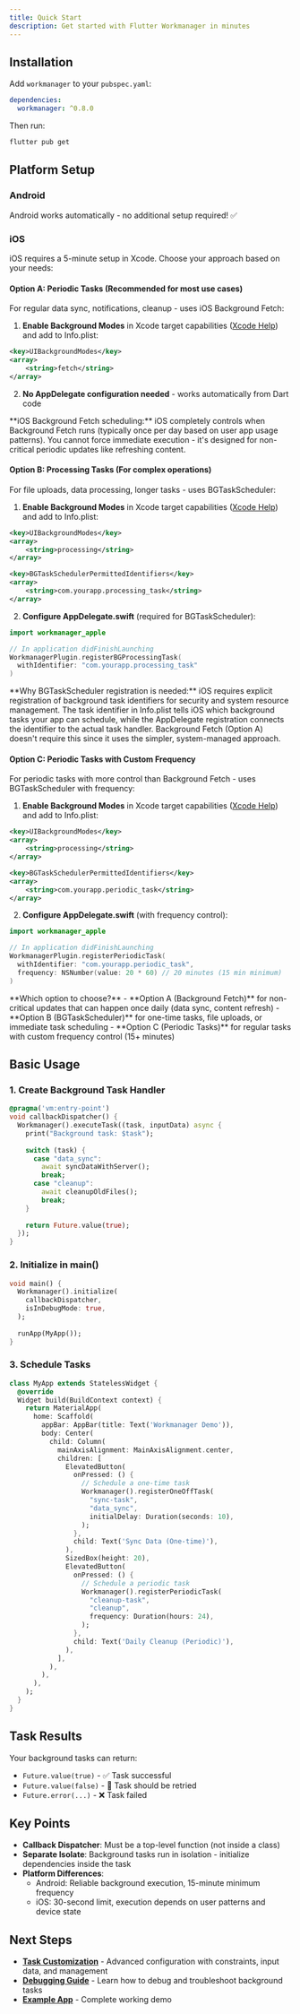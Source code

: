 ```yaml
---
title: Quick Start
description: Get started with Flutter Workmanager in minutes
---
```


## Installation

Add `workmanager` to your `pubspec.yaml`:

```yaml
dependencies:
  workmanager: ^0.8.0
```

Then run:
```bash
flutter pub get
```

## Platform Setup

### Android
Android works automatically - no additional setup required! ✅

### iOS
iOS requires a 5-minute setup in Xcode. Choose your approach based on your needs:

#### Option A: Periodic Tasks (Recommended for most use cases)
For regular data sync, notifications, cleanup - uses iOS Background Fetch:

1. **Enable Background Modes** in Xcode target capabilities ([Xcode Help](https://help.apple.com/xcode/mac/current/#/devbfa1532c4)) and add to Info.plist:
```xml
<key>UIBackgroundModes</key>
<array>
    <string>fetch</string>
</array>
```

2. **No AppDelegate configuration needed** - works automatically from Dart code

<Warning>
**iOS Background Fetch scheduling:** iOS completely controls when Background Fetch runs (typically once per day based on user app usage patterns). You cannot force immediate execution - it's designed for non-critical periodic updates like refreshing content.
</Warning>

#### Option B: Processing Tasks (For complex operations)
For file uploads, data processing, longer tasks - uses BGTaskScheduler:

1. **Enable Background Modes** in Xcode target capabilities ([Xcode Help](https://help.apple.com/xcode/mac/current/#/devbfa1532c4)) and add to Info.plist:
```xml
<key>UIBackgroundModes</key>
<array>
    <string>processing</string>
</array>

<key>BGTaskSchedulerPermittedIdentifiers</key>
<array>
    <string>com.yourapp.processing_task</string>
</array>
```

2. **Configure AppDelegate.swift** (required for BGTaskScheduler):
```swift
import workmanager_apple

// In application didFinishLaunching
WorkmanagerPlugin.registerBGProcessingTask(
  withIdentifier: "com.yourapp.processing_task"
)
```

<Info>
**Why BGTaskScheduler registration is needed:** iOS requires explicit registration of background task identifiers for security and system resource management. The task identifier in Info.plist tells iOS which background tasks your app can schedule, while the AppDelegate registration connects the identifier to the actual task handler. Background Fetch (Option A) doesn't require this since it uses the simpler, system-managed approach.
</Info>

#### Option C: Periodic Tasks with Custom Frequency
For periodic tasks with more control than Background Fetch - uses BGTaskScheduler with frequency:

1. **Enable Background Modes** in Xcode target capabilities ([Xcode Help](https://help.apple.com/xcode/mac/current/#/devbfa1532c4)) and add to Info.plist:
```xml
<key>UIBackgroundModes</key>
<array>
    <string>processing</string>
</array>

<key>BGTaskSchedulerPermittedIdentifiers</key>
<array>
    <string>com.yourapp.periodic_task</string>
</array>
```

2. **Configure AppDelegate.swift** (with frequency control):
```swift
import workmanager_apple

// In application didFinishLaunching
WorkmanagerPlugin.registerPeriodicTask(
  withIdentifier: "com.yourapp.periodic_task",
  frequency: NSNumber(value: 20 * 60) // 20 minutes (15 min minimum)
)
```

<Success>
**Which option to choose?** 
- **Option A (Background Fetch)** for non-critical updates that can happen once daily (data sync, content refresh)
- **Option B (BGTaskScheduler)** for one-time tasks, file uploads, or immediate task scheduling  
- **Option C (Periodic Tasks)** for regular tasks with custom frequency control (15+ minutes)
</Success>

## Basic Usage

### 1. Create Background Task Handler

```dart
@pragma('vm:entry-point')
void callbackDispatcher() {
  Workmanager().executeTask((task, inputData) async {
    print("Background task: $task");
    
    switch (task) {
      case "data_sync":
        await syncDataWithServer();
        break;
      case "cleanup": 
        await cleanupOldFiles();
        break;
    }
    
    return Future.value(true);
  });
}
```

### 2. Initialize in main()

```dart
void main() {
  Workmanager().initialize(
    callbackDispatcher,
    isInDebugMode: true,
  );
  
  runApp(MyApp());
}
```

### 3. Schedule Tasks

```dart
class MyApp extends StatelessWidget {
  @override
  Widget build(BuildContext context) {
    return MaterialApp(
      home: Scaffold(
        appBar: AppBar(title: Text('Workmanager Demo')),
        body: Center(
          child: Column(
            mainAxisAlignment: MainAxisAlignment.center,
            children: [
              ElevatedButton(
                onPressed: () {
                  // Schedule a one-time task
                  Workmanager().registerOneOffTask(
                    "sync-task",
                    "data_sync",
                    initialDelay: Duration(seconds: 10),
                  );
                },
                child: Text('Sync Data (One-time)'),
              ),
              SizedBox(height: 20),
              ElevatedButton(
                onPressed: () {
                  // Schedule a periodic task
                  Workmanager().registerPeriodicTask(
                    "cleanup-task",
                    "cleanup",
                    frequency: Duration(hours: 24),
                  );
                },
                child: Text('Daily Cleanup (Periodic)'),
              ),
            ],
          ),
        ),
      ),
    );
  }
}
```

## Task Results

Your background tasks can return:

- `Future.value(true)` - ✅ Task successful
- `Future.value(false)` - 🔄 Task should be retried
- `Future.error(...)` - ❌ Task failed


## Key Points

- **Callback Dispatcher**: Must be a top-level function (not inside a class)
- **Separate Isolate**: Background tasks run in isolation - initialize dependencies inside the task
- **Platform Differences**: 
  - Android: Reliable background execution, 15-minute minimum frequency
  - iOS: 30-second limit, execution depends on user patterns and device state


## Next Steps

- **[Task Customization](customization)** - Advanced configuration with constraints, input data, and management
- **[Debugging Guide](debugging)** - Learn how to debug and troubleshoot background tasks  
- **[Example App](https://github.com/fluttercommunity/flutter_workmanager/tree/main/example)** - Complete working demo